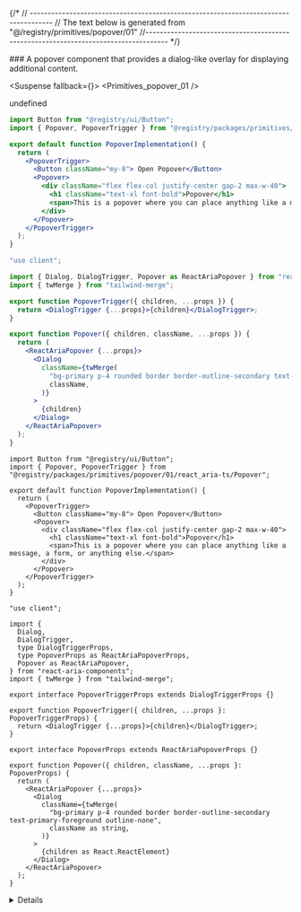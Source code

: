 
{/*
// ------------------------------------------------------------------------------------
    //	The text below is generated from "@/registry/primitives/popover/01"
//------------------------------------------------------------------------------------
*/}

<Wrapper>
<Title>Popover</Title>
### A popover component that provides a dialog-like overlay for displaying additional content.

<WrapperToggle >
<Preview>



<Suspense fallback={<Skeleton className="h-60 rounded-lg" />}>
<Display>
<Primitives_popover_01 />
</Display>
</Suspense>

</Preview>

<Implementation>

undefined
<CodeBlock>

```react_aria|js|example.jsx
import Button from "@registry/ui/Button";
import { Popover, PopoverTrigger } from "@registry/packages/primitives/popover/01/react_aria-js/Popover";

export default function PopoverImplementation() {
  return (
    <PopoverTrigger>
      <Button className="my-8"> Open Popover</Button>
      <Popover>
        <div className="flex flex-col justify-center gap-2 max-w-40">
          <h1 className="text-xl font-bold">Popover</h1>
          <span>This is a popover where you can place anything like a message, a form, or anything else.</span>
        </div>
      </Popover>
    </PopoverTrigger>
  );
}

```

```react_aria|js|Popover.jsx
"use client";

import { Dialog, DialogTrigger, Popover as ReactAriaPopover } from "react-aria-components";
import { twMerge } from "tailwind-merge";

export function PopoverTrigger({ children, ...props }) {
  return <DialogTrigger {...props}>{children}</DialogTrigger>;
}

export function Popover({ children, className, ...props }) {
  return (
    <ReactAriaPopover {...props}>
      <Dialog
        className={twMerge(
          "bg-primary p-4 rounded border border-outline-secondary text-primary-foreground outline-none",
          className,
        )}
      >
        {children}
      </Dialog>
    </ReactAriaPopover>
  );
}

```

```react_aria|ts|example.tsx
import Button from "@registry/ui/Button";
import { Popover, PopoverTrigger } from "@registry/packages/primitives/popover/01/react_aria-ts/Popover";

export default function PopoverImplementation() {
  return (
    <PopoverTrigger>
      <Button className="my-8"> Open Popover</Button>
      <Popover>
        <div className="flex flex-col justify-center gap-2 max-w-40">
          <h1 className="text-xl font-bold">Popover</h1>
          <span>This is a popover where you can place anything like a message, a form, or anything else.</span>
        </div>
      </Popover>
    </PopoverTrigger>
  );
}

```

```react_aria|ts|Popover.tsx
"use client";

import {
  Dialog,
  DialogTrigger,
  type DialogTriggerProps,
  type PopoverProps as ReactAriaPopoverProps,
  Popover as ReactAriaPopover,
} from "react-aria-components";
import { twMerge } from "tailwind-merge";

export interface PopoverTriggerProps extends DialogTriggerProps {}

export function PopoverTrigger({ children, ...props }: PopoverTriggerProps) {
  return <DialogTrigger {...props}>{children}</DialogTrigger>;
}

export interface PopoverProps extends ReactAriaPopoverProps {}

export function Popover({ children, className, ...props }: PopoverProps) {
  return (
    <ReactAriaPopover {...props}>
      <Dialog
        className={twMerge(
          "bg-primary p-4 rounded border border-outline-secondary text-primary-foreground outline-none",
          className as string,
        )}
      >
        {children as React.ReactElement}
      </Dialog>
    </ReactAriaPopover>
  );
}

```

</CodeBlock>
<Details>

<Provider tag="react_aria">
## Popover

| Name      | Type                    | Default | Description                                                  |
| --------- | ----------------------- | ------- | ------------------------------------------------------------ |
| children  | `React.ReactNode`       |         | The content to display inside the popover.                   |
| className | `string` (optional)     |         | Additional classes to apply for custom styling.              |
| ...props  | `ReactAriaPopoverProps` |         | Additional properties from the `ReactAriaPopover` component. |

## PopoverTrigger

| Name     | Type                 | Default | Description                                               |
| -------- | -------------------- | ------- | --------------------------------------------------------- |
| children | `React.ReactNode`    |         | The content to display inside the popover trigger.        |
| ...props | `DialogTriggerProps` |         | Additional properties from the `DialogTrigger` component. |

Checkout the official documentation of [React Aria Popover](https://react-spectrum.adobe.com/react-aria/Popover.html)

</Provider>

</Details>
</Implementation>
</WrapperToggle>
</Wrapper>
